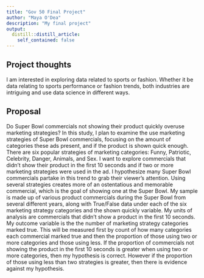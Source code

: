 ```yaml
---
title: "Gov 50 Final Project"
author: "Maya O'Dea"
description: "My final project"
output:
  distill::distill_article:
    self_contained: false
---
```




## Project thoughts

I am interested in exploring data related to sports or fashion. Whether it be data relating to sports performance or fashion trends, both industries are intriguing and use data science in different ways. 

## Proposal

Do Super Bowl commercials not showing their product quickly overuse marketing strategies? In this study, I plan to examine the use marketing strategies of Super Bowl commercials, focusing on the amount of categories these ads present, and if the product is shown quick enough. There are six popular strategies of marketing categories: Funny, Patriotic, Celebrity, Danger, Animals, and Sex. I want to explore commercials that didn't show their product in the first 10 seconds and if two or more marketing strategies were used in the ad. I hypothesize many Super Bowl commercials partake in this trend to grab their viewer's attention. Using several strategies creates more of an ostentatious and memorable commercial, which is the goal of showing one at the Super Bowl. My sample is made up of various product commercials during the Super Bowl from several different years, along with True/False data under each of the six marketing strategy categories and the shown quickly variable. My units of analysis are commercials that didn't show a product in the first 10 seconds. My outcome variable is the the number of marketing strategy categories marked true. This will be measured first by count of how many categories each commercial marked true and then the proportion of those using two or more categories and those using less. If the proportion of commercials not showing the product in the first 10 seconds is greater when using two or more categories, then my hypothesis is correct. However if the proportion of those using less than two strategies is greater, then there is evidence against my hypothesis. 












